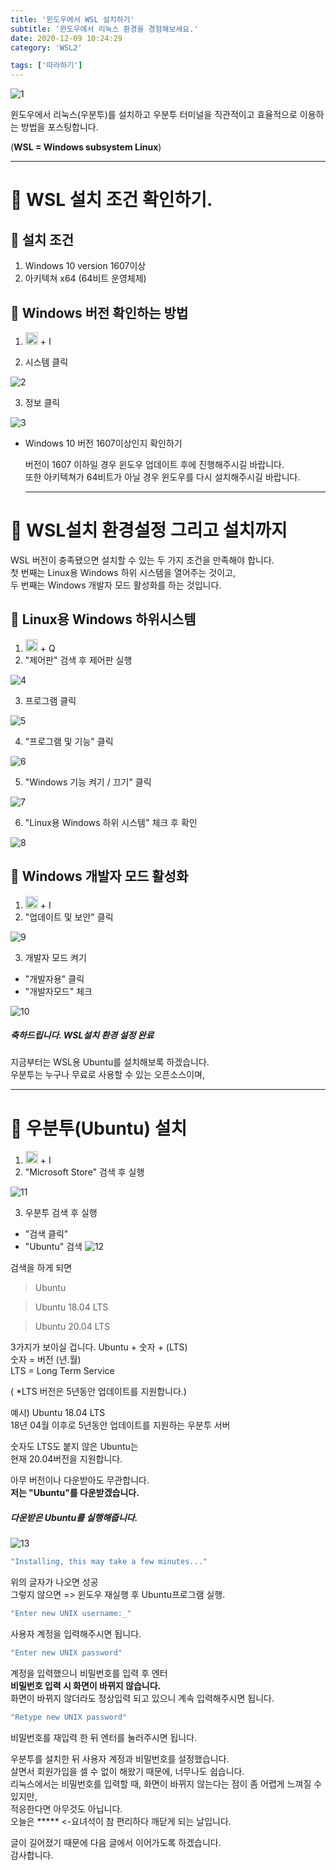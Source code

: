 ```yaml
---
title: '윈도우에서 WSL 설치하기'
subtitle: '윈도우에서 리눅스 환경을 경험해보세요.'
date: 2020-12-09 10:24:29
category: 'WSL2'

tags: ['따라하기']
---
```


![1](1.jpg)

윈도우에서 리눅스(우분투)를 설치하고 우분투 터미널을 직관적이고 효율적으로 이용하는
방법을 포스팅합니다.

(**WSL = Windows subsystem Linux**)

---

# 🚀 WSL 설치 조건 확인하기.

## 🔨 설치 조건

1. Windows 10 version 1607이상
2. 아키텍쳐 x64 (64비트 운영체제)

## 🔨 Windows 버전 확인하는 방법

1. <img
     style='width:20px; height:20px; padding:0; margin:0; '
     src='https://noticon-static.tammolo.com/dgggcrkxq/image/upload/v1582583152/noticon/qlhypk70sylyuadvnlnj.png'
   /> + I

2. 시스템 클릭

![2](2.jpg)

3. 정보 클릭

![3](3.jpg)

- Windows 10 버전 1607이상인지 확인하기

  버전이 1607 이하일 경우 윈도우 업데이트 후에 진행해주시길 바랍니다.  
   또한 아키텍쳐가 64비트가 아닐 경우 윈도우를 다시 설치해주시길 바랍니다.

  ***

# 🚀 WSL설치 환경설정 그리고 설치까지

WSL 버전이 충족됐으면 설치할 수 있는 두 가지 조건을 만족해야 합니다.  
첫 번째는 Linux용 Windows 하위 시스템을 열어주는 것이고,  
두 번째는 Windows 개발자 모드 활성화를 하는 것입니다.

## 🔨 Linux용 Windows 하위시스템

1. <img
     style='width:20px; height:20px; padding:0; margin:0; '
     src='https://noticon-static.tammolo.com/dgggcrkxq/image/upload/v1582583152/noticon/qlhypk70sylyuadvnlnj.png'
   /> + Q
2. "제어판" 검색 후 제어판 실행

![4](4.jpg)

3. 프로그램 클릭

![5](5.jpg)

4. "프로그램 및 기능" 클릭

![6](6.jpg)

5. "Windows 기능 켜기 / 끄기" 클릭

![7](7.jpg)

6. "Linux용 Windows 하위 시스템" 체크 후 확인

![8](8.jpg)

## 🔨 Windows 개발자 모드 활성화

1. <img
     style='width:20px; height:20px; padding:0; margin:0; '
     src='https://noticon-static.tammolo.com/dgggcrkxq/image/upload/v1582583152/noticon/qlhypk70sylyuadvnlnj.png'
   /> + I
2. "업데이트 및 보안" 클릭

![9](9.jpg)

3. 개발자 모드 켜기

- "개발자용" 클릭
- "개발자모드" 체크

![10](10.jpg)

##### 축하드립니다. WSL설치 환경 설정 완료

지금부터는 WSL용 Ubuntu를 설치해보록 하겠습니다.  
우분투는 누구나 무료로 사용할 수 있는 오픈소스이며,

---

# 🚀 우분투(Ubuntu) 설치

1. <img
     style='width:20px; height:20px; padding:0; margin:0; '
     src='https://noticon-static.tammolo.com/dgggcrkxq/image/upload/v1582583152/noticon/qlhypk70sylyuadvnlnj.png'
   /> + I
2. "Microsoft Store" 검색 후 실행

![11](11.jpg)

3. 우분투 검색 후 실행

- "검색 클릭"
- "Ubuntu" 검색
  ![12](12.jpg)

검색을 하게 되면

> Ubuntu

> Ubuntu 18.04 LTS

> Ubuntu 20.04 LTS

3가지가 보이실 겁니다.
Ubuntu + 숫자 + (LTS)  
숫자 = 버전 (년.월)  
LTS = Long Term Service

( \*LTS 버전은 5년동안 업데이트를 지원합니다.)

예시) Ubuntu 18.04 LTS  
18년 04월 이후로 5년동안 업데이트를 지원하는 우분투 서버

숫자도 LTS도 붙지 않은 Ubuntu는  
현재 20.04버전을 지원합니다.

아무 버전이나 다운받아도 무관합니다.  
**저는 "Ubuntu"를 다운받겠습니다.**

##### 다운받은 Ubuntu를 실행해줍니다.

![13](13.jpg)

```bash
"Installing, this may take a few minutes..."
```

위의 글자가 나오면 성공  
그렇지 않으면 => 윈도우 재실행 후 Ubuntu프로그램 실행.

```bash
"Enter new UNIX username:_"
```

사용자 계정을 입력해주시면 됩니다.

```bash
"Enter new UNIX password"
```

계정을 입력했으니 비밀번호를 입력 후 엔터  
**비밀번호 입력 시 화면이 바뀌지 않습니다.**  
화면이 바뀌지 않더라도 정상입력 되고 있으니 계속 입력해주시면 됩니다.

```bash
"Retype new UNIX password"
```

비밀번호를 재입력 한 뒤 엔터를 눌러주시면 됩니다.

우분투를 설치한 뒤 사용자 계정과 비밀번호를 설정했습니다.  
살면서 회원가입을 셀 수 없이 해왔기 때문에, 너무나도 쉽습니다.  
리눅스에서는 비밀번호를 입력할 때, 화면이 바뀌지 않는다는 점이 좀 어렵게 느껴질 수 있지만,  
적응한다면 아무것도 아닙니다.  
오늘은 \*\*\*\*\* <-요녀석이 참 편리하다 깨닫게 되는 날입니다.

글이 길어졌기 때문에 다음 글에서 이어가도록 하겠습니다.  
감사합니다.
